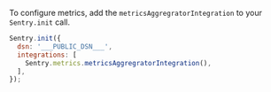 To configure metrics, add the `metricsAggregratorIntegration` to your `Sentry.init` call.

```JavaScript
Sentry.init({
  dsn: '___PUBLIC_DSN___',
  integrations: [
    Sentry.metrics.metricsAggregratorIntegration(),
  ],
});
```
